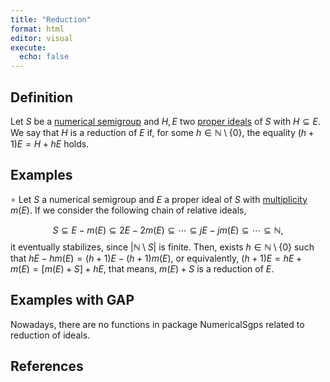 ```yaml
---
title: "Reduction"
format: html
editor: visual
execute: 
  echo: false
---
```


## Definition

Let $S$ be a [numerical semigroup](./Basic-concepts/Numerical-semigroup.qmd) and $H,E$ two [proper ideals](Proper-ideal.qmd) of $S$ with $H \subseteq E$. We say that $H$ is a reduction of $E$ if, for some $h \in \mathbb{N} \setminus \{0\}$, the equality $(h+1)E = H + hE$ holds.

## Examples

$\circ$ Let $S$ a numerical semigroup and $E$ a proper ideal of $S$ with [multiplicity](Multiplicity-ideal.qmd) $m(E)$. If we consider the following chain of relative ideals,

$$
S \subseteq E - m(E) \subseteq 2E - 2m(E) \subseteq \cdots \subseteq jE - jm(E) \subseteq \cdots \subseteq \mathbb{N},
$$ it eventually stabilizes, since $|\mathbb{N} \setminus S|$ is finite. Then, exists $h \in \mathbb{N} \setminus \{0\}$ such that $hE - hm(E) = (h+1)E - (h+1)m(E)$, or equivalently, $(h+1)E = hE + m(E) = [m(E) + S] + hE$, that means, $m(E) + S$ is a reduction of $E$.

## Examples with GAP

Nowadays, there are no functions in package NumericalSgps related to reduction of ideals.

## References
